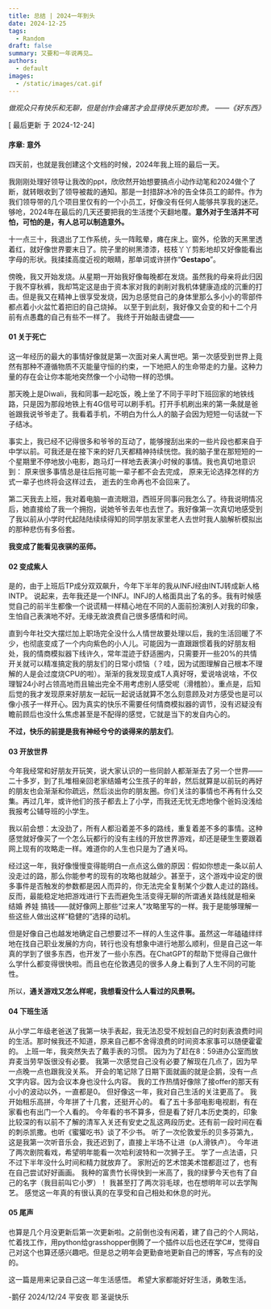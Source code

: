 ```yaml
---
title: 总结 | 2024一年到头
date: 2024-12-25
tags:
  - Random
draft: false
summary: 又要和一年说再见…
authors:
  - default
images:
  - /static/images/cat.gif
---
```


_做观众只有快乐和无聊，但是创作会痛苦才会显得快乐更加珍贵。
——《好东西》_

[ 最后更新 于 2024-12-24] 

#### 序章: 意外

四天前，也就是我创建这个文档的时候，2024年我上班的最后一天。

我刚刚处理好领导让我改的ppt，欣欣然开始想要搞点小动作动笔和2024做个了断，就转眼收到了领导被裁的通知。那是一封措辞冰冷的告全体员工的邮件。作为我们领导带的几个项目里仅有的一个小员工，好像没有任何人能够共享我的迷茫。够呛，2024年在最后的几天还要把我的生活搅个天翻地覆。**意外对于生活并不可怕，可怕的是，有人总可以制造意外。**

十一点三十，我退出了工作系统，头一阵眩晕，瘫在床上。窗外，伦敦的天黑里透着红，就好像世界要末日了。院子里的树黑漆漆，枝枝丫丫剪影地却又好像能看出字母的形状。我揉揉高度近视的眼睛，那单词或许拼作“**Gestapo**”。

傍晚，我又开始发烧。从星期一开始我好像每晚都在发烧。虽然我的母亲将此归因于我不穿秋裤，我却笃定这是由于资本家对我的剥削对我机体健康造成的沉重的打击。但是我又在精神上很享受发烧，因为总感觉自己的身体里那么多小小的零部件都点着小火盆忙着把旧的自己烧掉。
以至于到此刻，我好像又会变的和十二个月前有点愚蠢的自己有些不一样了。
我终于开始敲击键盘——

#### 01 关于死亡

这一年经历的最大的事情好像就是第一次面对亲人离世吧。第一次感受到世界上竟然有那种不遵循物质不灭能量守恒的约束，一下地把人的生命带走的力量。这种力量的存在会让你本能地突然像一个小动物一样的恐惧。

那天晚上是Diwali，我和同事一起吃饭，晚上坐了不同于平时下班回家的地铁线路，只是因为那段地铁上有4G信号可以刷手机。打开手机刷出来的第一条就是爸爸跟我说爷爷走了。我看着手机，不明白为什么人的脑子会因为短短一句话就一下子结冰。

事实上，我已经不记得很多和爷爷的互动了，能够搜刮出来的一些片段也都来自于中学以前。可我还是在接下来的好几天都精神持续恍惚。我的脑子里在那短短的一个星期里不停地放小电影，跑马灯一样地去表演小时候的事情。我也真切地意识到：
原来很多事情总是往后拖可能一辈子都不会去完成，
原来无论选择怎样的方式一辈子也终将会这样过去，
逝去的生命再也不会回来了。

第二天我去上班，我对着电脑一直流眼泪，西班牙同事问我怎么了。待我说明情况后，她直接给了我一个拥抱，说她爷爷去年也去世了。我好像第一次真切地感受到了我以前从小学时代起陆陆续续得知的同学朋友家里老人去世时我人脑解析模拟出的那种悲伤有多俗套。

**我变成了能看见夜骐的巫师。**

#### 02 变成紫人

是的，由于上班后TP成分双双飙升，今年下半年的我从INFJ经由INTJ转成新人格INTP。
说起来，去年我还是一个INFJ。INFJ的人格面具出了名的多。我有时候感觉自己的前半生都像一个说谎精一样精心地在不同的人面前扮演别人对我的印象，生怕自己表演地不好。无缘无故浪费自己很多感情和时间。

直到今年社交大摆烂加上职场完全没什么人情世故要处理以后，我的生活回暖了不少，也彻底变成了一个内向紫色的小人儿。可能因为一直跟跟惯着我的好朋友相处，我的情商模拟器下线许久，常年混迹于舒适圈内，只需要开一些20%的共情开关就可以精准搞定我的朋友们的日常小烦恼（？哇，因为试图理解自己根本不理解的人是会过度烧CPU的啦）。渐渐的我发现变成T人真好呀，爱说啥说啥，不仅理智24小时占领高地而且输出完全不用考虑别人感受呢（滑稽脸）。重点是，后知后觉的我才发现原来好朋友一起玩一起说话就算不怎么刻意顾及对方感受也是可以像小孩子一样开心。因为真实的快乐不需要任何情商模拟器的调节，没有迟疑没有瞻前顾后也没什么焦虑甚至是不配得的感觉，它就是当下的发自内心的。

**不过，快乐的前提是我有神经兮兮的谈得来的朋友们**。

#### 03 开放世界

今年我经常和好朋友开玩笑，说大家认识的一些同龄人都渐渐去了另一个世界——二十多岁，到了扎堆相亲回老家结婚考公生孩子的年龄，然后就算是以前玩的再好的朋友也会渐渐和你疏远，然后淡出你的朋友圈。你们关注的事情也不再有什么交集。再过几年，或许他们的孩子都去上了小学，而我还无忧无虑地像个爸妈没浅给我报考公辅导班的小学生。

我以前会想：太没劲了，所有人都沿着差不多的路线，重复着差不多的事情。这种感觉就好像买了一个怎么玩都行的没有主线的开放世界游戏，却还是硬生生要跟着网上现有的攻略走一样。难道你的人生也只是为了通关吗。

经过这一年，我好像慢慢变得能明白一点点这么做的原因：假如你想走一条以前人没走过的路，那么你能参考的现有的攻略也就越少。甚至于，这个游戏中设定的很多事件是否触发的参数都是因人而异的，你无法完全复制某个少数人走过的路线。反而，最能稳定地把游戏进行下去而避免生活变得无聊的所谓通关路线就是相亲 结婚 养娃 搞钱——就好像网上那些“过来人”攻略里写的一样。我于是能够理解一些这些人做出这样“稳健的”选择的动机。

但是好像自己也越发地确定自己想要过不一样的人生这件事。虽然这一年磕磕绊绊地在找自己职业发展的方向，转行也没有想象中进行地那么顺利，但是自己这一年真的学到了很多东西，也开发了一些小东西。在ChatGPT的帮助下觉得自己做什么学什么都变得很快啦。而且也在伦敦遇见的很多人身上看到了人生不同的可能性。

所以，**通关游戏又怎么样呢，我想看没什么人看过的风景啊。**

#### 04 下班生活

从小学二年级老爸送了我第一块手表起，我无法忍受不规划自己的时刻表浪费时间的生活。那时候我还不知道，原来自己都不舍得浪费的时间资本家事可以随便霍霍的。
上班一年，我突然失去了戴手表的习惯。
因为为了赶在8：59进办公室而放弃麦当劳早饭很没有必要。
我第一次感觉自己没有必要了解现在几点了，因为早一点晚一点也跟我没关系。
开会的笔记除了日期下面就画的就是企鹅，没有一点文字内容。因为会议本身也没什么内容。
我的工作热情好像除了接offer的那天有小小的波动以外，一直都是0。
但好像这一年，我对自己生活的关注更高了。
我开始租乐高拼，今年拼了十几套，还挺开心的。
看了五十多部电影电视剧，有在家看也有出门一个人看的。
今年看的书不算多，但是看了好几本历史类的，印象比较深的有以前不了解的清军入关还有安史之乱这两段历史。还有前一段时间在看的刺杀凯撒。也听《蜜獾吃书》谈了不少书。
听了一次伦敦爱乐的贝多芬第九，
这是我第一次听音乐会，我还迟到了，直接上半场不让进（p人滑铁卢）。
今年进了两次剧院看戏，希望明年能看一次哈利波特和一次狮子王。
学了一点法语，只不过下半年没什么时间和精力就放弃了。
家附近的艺术馆美术馆都逛过了，也有在自己尝试好好画画。
我种的富贵竹长得快到一米高了，我的绿萝今天也有了自己的名字（我目前叫它小罗）！
我甚至打了两次羽毛球，也在想明年可以去学陶艺。
感觉这一年真的有很认真的在享受和自己相处和休息的时光。


#### 05 尾声

也算是几个月没更新后第一次更新啦。之前倒也没有闲着，建了自己的个人网站，忙着找工作，用python给grasshopper倒腾了一个插件以后也还在学C#，觉得自己对这个也算还感兴趣吧。但是总之明年会更勤奋地更新自己的博客，写点有的没的。

这一篇是用来记录自己这一年生活感悟。
希望大家都能好好生活，勇敢生活。

-鹅仔
2024/12/24 平安夜
耶 圣诞快乐
